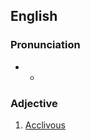 ==English==

===Pronunciation===
* {{IPA|en|/əˈklɪvɪtəs/}}
** {{audio|en|LL-Q1860 (eng)-Vealhurl-acclivitous.wav|Audio (UK)}}

===Adjective===
{{en-adj}}

# [[acclivous|Acclivous]]
#: {{rfquotek|en|I. Taylor}}